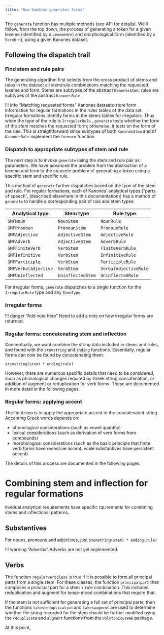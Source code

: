 ```yaml
---
title: "How Kanónes generates forms"
---
```



The `generate` function has multiple methods (see API for details).  We'll follow, from the top down, the process of generating a token for a given lexeme (identified by a `LexemeUrn`) and morphological form (identified by a `FormUrn`), using a given Kanones dataset.


## Following the dispatch trail


### Find stem and rule pairs

The generating algorithm first selects from the cross product of stems and rules in the dataset all stem/rule combinations matching the requested lexeme and form.  Stems are subtypes of the abstract `KanonesStem`; rules are subtypes of the abstract `KanonesRule`.

!!! info "Matching requested forms"
    Kanones datasets store form information for regular formations in the rules tables of the data set. Irregular formations identify forms in the stems tables for irregulars.  Thus when the type of the rule is `IrregularRule` , `generate` tests whether the form of the *stem* matches the requested form; otherwise, it tests on the form of the *rule*.  This is straightforward since subtypes of both `KanonesStem` and of `KanonesRule` implement the `formurn` function.


### Dispatch to appropriate subtypes of stem and rule

The next step is to invoke `generate` using the stem and rule pair as parameters. We have advanced the problem from the abstraction of a lexeme and form to the concrete problem of generating a token using a specific stem and specific rule.

This method of `generate` further dispatches based on the type of the stem and rule.  For regular formations, each of Kanones' analytical types ("parts of speech", (described elsewhere in this documentation)) has a method of `generate` to handle a corresponding pair of rule and stem types:

| Analytical type | Stem type | Rule type |
| --- | --- | --- |
| `GMFNoun` | `NounStem` | `NounRule` |
| `GMFPronoun` | `PronounStem` | `PronounRule` |
| `GMFAdjective` | `AdjectiveStem` | `AdjectiveRule` |
| `GMFAdverb` | `AdjectiveStem` | `AdverbRule` |
| `GMFFiniteVerb` | `VerbStem` | `FiniteVerbRule` |
| `GMFInfinitive` | `VerbStem` | `InfinitiveRule` |
| `GMFParticiple` | `VerbStem` | `ParticipleRule` |
| `GMFVerbalAdjective` | `VerbStem` | `VerbalAdjectiveRule` |
| `GMFUninflected` | `UninflectedStem` | `UninflectedRule` |

For irregular forms, `generate` dispatches to a single function for the `IrregularRule` type and any `StemType`.

### Irregular forms


!!! danger "Add note here"
    Need to add a note on how irregular forms are returned.

### Regular forms: concatenating stem and inflection

Conceptually, we want combine the string data included in stems and rules, and found with the `stemstring` and `ending` functions.  Essentially, regular forms can now be found by concatenating them:

    stemstring(stem) * ending(rule)

However, there are numerous specific details that need to be considered, such as phonological changes required by Greek string concatenation, or addition of augment or reduplication for verb forms.  These are documented in more detail in the following pages.

### Regular forms: applying accent

The final step is to apply the appropriate accent to the concatenated string.  Accenting Greek words depends on:

- phonological considerations (such as vowel quantity)
- lexical considerations (such as derivation of verb forms from compounds) 
- morphological considerations (such as the basic principle that finite verb forms have recessive accent, while substantives have persistent accent)

The details of this process are documented in the following pages.





# Combining stem and inflection for regular formations

Invidual analytical requirements have specific rquirements for combining stems and inflectional patterns.

## Substantives

For nouns, pronouns and adjectives, just  `stemstring(stem) * ending(rule)`


!!! warning "Adverbs"
    Adverbs are not yet implemented.



## Verbs

The function `regularverbclass` is true if it is possible to form all principal parts from a single stem.
For these classes, the function `principalpart` then composes a principal part for a stem + rule combination.  This includes reduplication and augment for tense-mood combinations that require that.

If the stem is *not* sufficient for generating a full set of principal parts, then the functions `takesreduplication` and `takesaugment` are used to determine whether the string recorded for the stem should be further modified using the `reduplicate` and `augment` functions from the `PolytonicGreek` package.

At this point, 